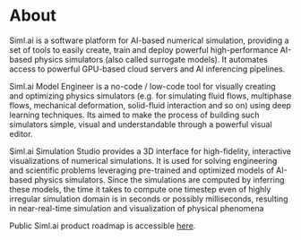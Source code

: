 # About

Siml.ai is a software platform for AI-based numerical simulation, providing a set of tools to easily create, 
train and deploy powerful high-performance AI-based physics simulators (also called surrogate models). It automates 
access to powerful GPU-based cloud servers and AI inferencing pipelines.

Siml.ai Model Engineer is a no-code / low-code tool for visually creating and optimizing physics simulators 
(e.g. for simulating fluid flows, multiphase flows, mechanical deformation, solid-fluid interaction and so on) 
using deep learning techniques. Its aimed to make the process of building such simulators simple, 
visual and understandable through a powerful visual editor.

Siml.ai Simulation Studio provides a 3D interface for high-fidelity, interactive visualizations of numerical simulations. 
It is used for solving engineering and scientific problems leveraging pre-trained and optimized models of AI-based 
physics simulators. Since the simulations are computed by inferring these models, the time it takes to compute one timestep even of highly irregular simulation domain is in seconds or possibly milliseconds, resulting in near-real-time simulation and visualization of physical phenomena

Public Siml.ai product roadmap is accessible [here](https://trello.com/b/i8USJVET/simlai-feature-requests-roadmap).
